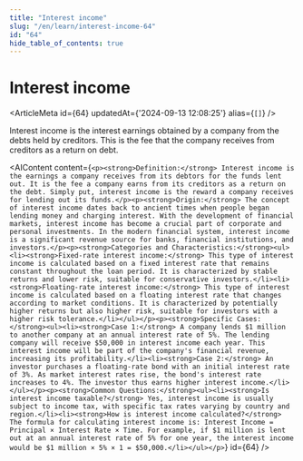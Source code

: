 ```yaml
---
title: "Interest income"
slug: "/en/learn/interest-income-64"
id: "64"
hide_table_of_contents: true
---
```



# Interest income

<ArticleMeta id={64} updatedAt={'2024-09-13 12:08:25'} alias={`[]`} />
<div className='border-solid border-b border-t-0 my-4 border-[var(--ifm-color-gray-300)]' />

Interest income is the interest earnings obtained by a company from the debts held by creditors. This is the fee that the company receives from creditors as a return on debt.

<AIContent content={`<p><strong>Definition:</strong> Interest income is the earnings a company receives from its debtors for the funds lent out. It is the fee a company earns from its creditors as a return on the debt. Simply put, interest income is the reward a company receives for lending out its funds.</p><p><strong>Origin:</strong> The concept of interest income dates back to ancient times when people began lending money and charging interest. With the development of financial markets, interest income has become a crucial part of corporate and personal investments. In the modern financial system, interest income is a significant revenue source for banks, financial institutions, and investors.</p><p><strong>Categories and Characteristics:</strong><ul><li><strong>Fixed-rate interest income:</strong> This type of interest income is calculated based on a fixed interest rate that remains constant throughout the loan period. It is characterized by stable returns and lower risk, suitable for conservative investors.</li><li><strong>Floating-rate interest income:</strong> This type of interest income is calculated based on a floating interest rate that changes according to market conditions. It is characterized by potentially higher returns but also higher risk, suitable for investors with a higher risk tolerance.</li></ul></p><p><strong>Specific Cases:</strong><ul><li><strong>Case 1:</strong> A company lends $1 million to another company at an annual interest rate of 5%. The lending company will receive $50,000 in interest income each year. This interest income will be part of the company's financial revenue, increasing its profitability.</li><li><strong>Case 2:</strong> An investor purchases a floating-rate bond with an initial interest rate of 3%. As market interest rates rise, the bond's interest rate increases to 4%. The investor thus earns higher interest income.</li></ul></p><p><strong>Common Questions:</strong><ul><li><strong>Is interest income taxable?</strong> Yes, interest income is usually subject to income tax, with specific tax rates varying by country and region.</li><li><strong>How is interest income calculated?</strong> The formula for calculating interest income is: Interest Income = Principal × Interest Rate × Time. For example, if $1 million is lent out at an annual interest rate of 5% for one year, the interest income would be $1 million × 5% × 1 = $50,000.</li></ul></p>`} id={64} />
